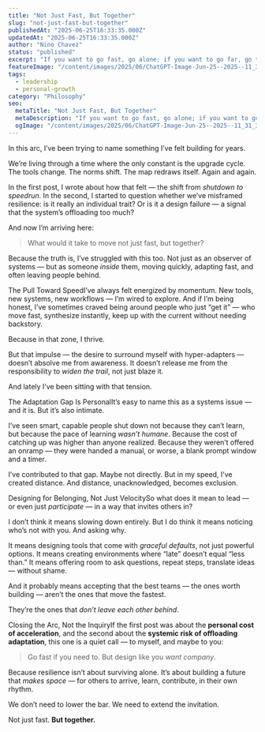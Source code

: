 ```yaml
---
title: "Not Just Fast, But Together"
slug: "not-just-fast-but-together"
publishedAt: "2025-06-25T16:33:35.000Z"
updatedAt: "2025-06-25T16:33:35.000Z"
author: "Nino Chavez"
status: "published"
excerpt: "If you want to go fast, go alone; if you want to go far, go together"
featureImage: "/content/images/2025/06/ChatGPT-Image-Jun-25--2025--11_31_30-AM.png"
tags:
  - leadership
  - personal-growth
category: "Philosophy"
seo:
  metaTitle: "Not Just Fast, But Together"
  metaDescription: "If you want to go fast, go alone; if you want to go far, go together"
  ogImage: "/content/images/2025/06/ChatGPT-Image-Jun-25--2025--11_31_30-AM.png"
---
```

In this arc, I’ve been trying to name something I’ve felt building for years.

We’re living through a time where the only constant is the upgrade cycle. The tools change. The norms shift. The map redraws itself. Again and again.

In the first post, I wrote about how that felt — the shift from *shutdown to speedrun*.
In the second, I started to question whether we’ve misframed resilience: is it really an individual trait? Or is it a design failure — a signal that the system’s offloading too much?

And now I’m arriving here:

> What would it take to move not just fast, but together?

Because the truth is, I’ve struggled with this too. Not just as an observer of systems — but as someone *inside* them, moving quickly, adapting fast, and often leaving people behind.

The Pull Toward SpeedI’ve always felt energized by momentum. New tools, new systems, new workflows — I’m wired to explore.
And if I’m being honest, I’ve sometimes craved being around people who just “get it” — who move fast, synthesize instantly, keep up with the current without needing backstory.

Because in that zone, I thrive.

But that impulse — the desire to surround myself with hyper-adapters — doesn’t absolve me from awareness.
It doesn’t release me from the responsibility to *widen the trail*, not just blaze it.

And lately I’ve been sitting with that tension.

The Adaptation Gap Is PersonalIt’s easy to name this as a systems issue — and it is. But it’s also intimate.

I’ve seen smart, capable people shut down not because they can’t learn, but because the pace of learning *wasn’t humane*.
Because the cost of catching up was higher than anyone realized.
Because they weren’t offered an onramp — they were handed a manual, or worse, a blank prompt window and a timer.

I’ve contributed to that gap. Maybe not directly. But in my speed, I’ve created distance.
And distance, unacknowledged, becomes exclusion.

Designing for Belonging, Not Just VelocitySo what does it mean to lead — or even just *participate* — in a way that invites others in?

I don’t think it means slowing down entirely.
But I do think it means noticing who’s not with you. And asking why.

It means designing tools that come with *graceful defaults*, not just powerful options.
It means creating environments where “late” doesn’t equal “less than.”
It means offering room to ask questions, repeat steps, translate ideas — without shame.

And it probably means accepting that the best teams — the ones worth building — aren’t the ones that move the fastest.

They’re the ones that *don’t leave each other behind*.

Closing the Arc, Not the InquiryIf the first post was about the **personal cost of acceleration**,
and the second about the **systemic risk of offloading adaptation**,
this one is a quiet call — to myself, and maybe to you:

> Go fast if you need to.
> But design like you *want company*.

Because resilience isn’t about surviving alone.
It’s about building a future that *makes space* — for others to arrive, learn, contribute, in their own rhythm.

We don’t need to lower the bar.
We need to extend the invitation.

Not just fast.
**But together.**
